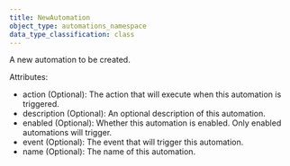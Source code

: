 ```yaml
---
title: NewAutomation
object_type: automations_namespace
data_type_classification: class
---
```


<Card title="View the source code" href="https://github.com/wandb/wandb/blob/main/wandb/automations/automations.py" icon="github"/>



A new automation to be created.

Attributes:
- action (Optional): The action that will execute when this automation is triggered.
- description (Optional): An optional description of this automation.
- enabled (Optional): Whether this automation is enabled.  Only enabled automations will trigger.
- event (Optional): The event that will trigger this automation.
- name (Optional): The name of this automation.